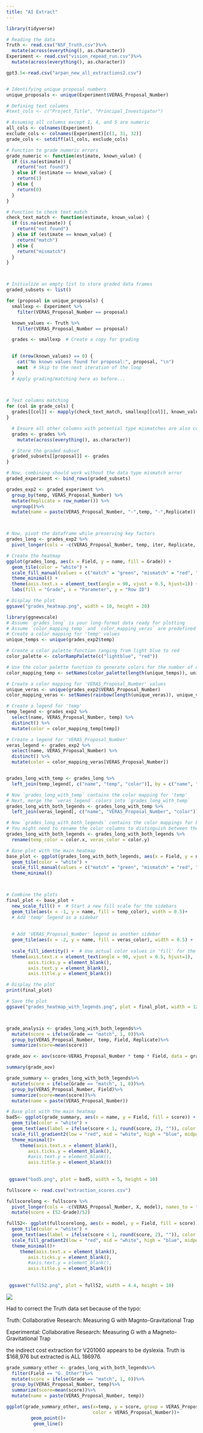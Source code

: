 ```yaml
---
title: "AI Extract"
---
```




```r
library(tidyverse)

# Reading the data
Truth <- read.csv("NSF_Truth.csv")%>%
  mutate(across(everything(), as.character))
Experiment <- read.csv("vision_repead_run.csv")%>%
  mutate(across(everything(), as.character))

gpt3.5<-read.csv("arpan_new_all_extractions2.csv")


# Identifying unique proposal numbers
unique_proposals <- unique(Experiment$VERAS_Proposal_Number)

# Defining text columns
#text_cols <- c("Project_Title", "Principal_Investigator")

# Assuming all columns except 1, 4, and 5 are numeric
all_cols <- colnames(Experiment)
exclude_cols <- colnames(Experiment)[c(1, 31, 32)]
grade_cols <- setdiff(all_cols, exclude_cols)

# Function to grade numeric errors
grade_numeric <- function(estimate, known_value) {
  if (is.na(estimate)) {
    return("not found")
  } else if (estimate == known_value) {
    return(1)
  } else {
    return(0)
  }
}

# Function to check text match
check_text_match <- function(estimate, known_value) {
  if (is.na(estimate)) {
    return("not found")
  } else if (estimate == known_value) {
    return("match")
  } else {
    return("mismatch")
  }
}



# Initialize an empty list to store graded data frames
graded_subsets <- list()

for (proposal in unique_proposals) {
  smallexp <- Experiment %>%
    filter(VERAS_Proposal_Number == proposal) 

  known_values <- Truth %>%
    filter(VERAS_Proposal_Number == proposal) 

  grades <- smallexp  # Create a copy for grading

  
  if (nrow(known_values) == 0) {
    cat("No known values found for proposal:", proposal, "\n")
    next  # Skip to the next iteration of the loop
  }
  # Apply grading/matching here as before...
  


# Text columns matching
for (col in grade_cols) {
  grades[[col]] <- mapply(check_text_match, smallexp[[col]], known_values[[col]])
}

  # Ensure all other columns with potential type mismatches are also converted
  grades <- grades %>%
    mutate(across(everything(), as.character))

  # Store the graded subset
  graded_subsets[[proposal]] <- grades
}

# Now, combining should work without the data type mismatch error
graded_experiment <- bind_rows(graded_subsets)

```


```r





grades_exp2 <- graded_experiment %>%
  group_by(temp, VERAS_Proposal_Number) %>%
  mutate(Replicate = row_number()) %>%
  ungroup()%>%
  mutate(name = paste(VERAS_Proposal_Number, "-",temp, "-",Replicate))



# Now, pivot the dataframe while preserving key factors
grades_long <- grades_exp2 %>%
  pivot_longer(cols = -c(VERAS_Proposal_Number, temp, iter, Replicate, name), names_to = "Field", values_to = "Grade")

# Create the heatmap
ggplot(grades_long, aes(x = Field, y = name, fill = Grade)) + 
  geom_tile(color = "white") +   
  scale_fill_manual(values = c("match" = "green", "mismatch" = "red", "not found" = "yellow")) +
  theme_minimal() +  
  theme(axis.text.x = element_text(angle = 90, vjust = 0.5, hjust=1)) +
  labs(fill = "Grade", x = "Parameter", y = "Row ID")

# Display the plot
ggsave("grades_heatmap.png", width = 10, height = 20)
```


```r

library(ggnewscale)
# Assume `grades_long` is your long-format data ready for plotting
# Assume `color_mapping_temp` and `color_mapping_veras` are predefined color mappings for `temp` and `VERAS_Proposal_Number`
# Create a color mapping for 'temp' values
unique_temps <- unique(grades_exp2$temp)

# Create a color palette function ranging from light blue to red
color_palette <- colorRampPalette(c("lightblue", "red"))

# Use the color palette function to generate colors for the number of unique temperatures
color_mapping_temp <- setNames(color_palette(length(unique_temps)), unique_temps)

# Create a color mapping for 'VERAS_Proposal_Number' values
unique_veras <- unique(grades_exp2$VERAS_Proposal_Number)
color_mapping_veras <- setNames(rainbow(length(unique_veras)), unique_veras)

# Create a legend for 'temp'
temp_legend <- grades_exp2 %>%
  select(name, VERAS_Proposal_Number, temp) %>%
  distinct() %>%
  mutate(color = color_mapping_temp[temp])

# Create a legend for 'VERAS_Proposal_Number'
veras_legend <- grades_exp2 %>%
  select(name, VERAS_Proposal_Number) %>%
  distinct() %>%
  mutate(color = color_mapping_veras[VERAS_Proposal_Number])


grades_long_with_temp <- grades_long %>%
  left_join(temp_legend[, c("name", "temp", "color")], by = c("name", "temp"))

# Now `grades_long_with_temp` contains the color mapping for 'temp'
# Next, merge the `veras_legend` colors into `grades_long_with_temp`
grades_long_with_both_legends <- grades_long_with_temp %>%
  left_join(veras_legend[, c("name", "VERAS_Proposal_Number", "color")], by = c("name", "VERAS_Proposal_Number"))

# Now `grades_long_with_both_legends` contains the color mappings for both 'temp' and 'VERAS_Proposal_Number'
# You might need to rename the color columns to distinguish between them if required
grades_long_with_both_legends <- grades_long_with_both_legends %>%
  rename(temp_color = color.x, veras_color = color.y)

# Base plot with the main heatmap
base_plot <- ggplot(grades_long_with_both_legends, aes(x = Field, y = name, fill = Grade)) + 
  geom_tile(color = "white") +
  scale_fill_manual(values = c("match" = "green", "mismatch" = "red", "not found" = "yellow")) +
  theme_minimal()



# Combine the plots
final_plot <- base_plot + 
  new_scale_fill() +  # Start a new fill scale for the sidebars
  geom_tile(aes(x = -1, y = name, fill = temp_color), width = 0.5)+
  # Add 'temp' legend as a sidebar
  
  
  # Add 'VERAS_Proposal_Number' legend as another sidebar
  geom_tile(aes(x = -2, y = name, fill = veras_color), width = 0.5) +
  
  scale_fill_identity() +  # Use actual color values in 'fill' for the sidebars
  theme(axis.text.x = element_text(angle = 90, vjust = 0.5, hjust=1),
        axis.ticks.y = element_blank(),
        axis.text.y = element_blank(),
        axis.title.y = element_blank())

# Display the plot
print(final_plot)

# Save the plot
ggsave("grades_heatmap_with_legends.png", plot = final_plot, width = 12, height = 20)




```

```r
grade_analysis <- grades_long_with_both_legends%>%
  mutate(score = ifelse(Grade == "match", 1, 0))%>%
  group_by(VERAS_Proposal_Number, temp, Field, Replicate)%>%
  summarize(score=mean(score))

grade_aov <- aov(score~VERAS_Proposal_Number * temp * Field, data = grade_analysis)

summary(grade_aov)

```

```r
grade_summary <- grades_long_with_both_legends%>%
  mutate(score = ifelse(Grade == "match", 1, 0))%>%
  group_by(VERAS_Proposal_Number, Field)%>%
  summarize(score=mean(score))%>%
  mutate(name = paste(VERAS_Proposal_Number))

# Base plot with the main heatmap
bad5<- ggplot(grade_summary, aes(x = name, y = Field, fill = score)) + 
  geom_tile(color = "white") +
  geom_text(aes(label = ifelse(score < 1, round(score, 2), "")), color = "white", size = 3) +
  scale_fill_gradient2(low = "red", mid = "white", high = "blue", midpoint = 0.5)+
  theme_minimal()+
     theme(axis.text.x = element_blank(),
        axis.ticks.y = element_blank(),
        #axis.text.y = element_blank(),
        axis.title.y = element_blank())
 
 
 ggsave("bad5.png", plot = bad5, width = 5, height = 10)

fullscore <- read.csv("extraction_scores.csv")

fullscorelong <- fullscore %>%
  pivot_longer(cols = -c(VERAS_Proposal_Number, X, model), names_to = "Field", values_to = "Grade")%>%
  mutate(score = (52-Grade)/52)

full52<- ggplot(fullscorelong, aes(x = model, y = Field, fill = score)) + 
  geom_tile(color = "white") +
  geom_text(aes(label = ifelse(score < 1, round(score, 2), "")), color = "white", size = 3) +
  scale_fill_gradient2(low = "red", mid = "white", high = "blue", midpoint = 0.5)+
  theme_minimal()+
     theme(axis.text.x = element_blank(),
        axis.ticks.y = element_blank(),
        #axis.text.y = element_blank(),
        axis.title.y = element_blank())
 
 
 ggsave("full52.png", plot = full52, width = 4.4, height = 10)

```

![](full52.png)



Had to correct the Truth data set because of the typo:

Truth:  Collaborative Research: Measuring G with Magnto-Gravitational Trap

Experimental: Collaborative Research: Measuring G with a Magneto-Gravitational Trap

the indirect cost extraction for V201060 appears to be dyslexia.  Truth is $168,976 but extracted is ALL 186976.

```r
grade_summary_other <- grades_long_with_both_legends%>%
  filter(Field == "G._Other")%>%
  mutate(score = ifelse(Grade == "match", 1, 0))%>%
  group_by(VERAS_Proposal_Number, temp)%>%
  summarize(score=mean(score))%>%
  mutate(name = paste(VERAS_Proposal_Number, temp))

ggplot(grade_summary_other, aes(x=temp, y = score, group = VERAS_Proposal_Number, 
                                color = VERAS_Proposal_Number))+
         geom_point()+
          geom_line()
```
